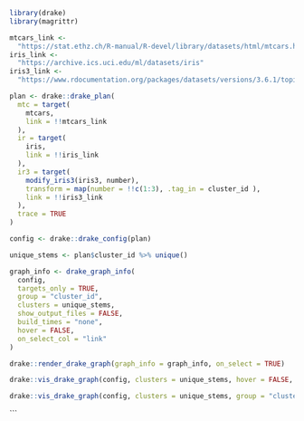 ```r
library(drake)
library(magrittr)
```

```r
mtcars_link <- 
  "https://stat.ethz.ch/R-manual/R-devel/library/datasets/html/mtcars.html"
iris_link <- 
  "https://archive.ics.uci.edu/ml/datasets/iris"
iris3_link <- 
  "https://www.rdocumentation.org/packages/datasets/versions/3.6.1/topics/iris"

plan <- drake::drake_plan(
  mtc = target(
    mtcars,
    link = !!mtcars_link
  ),
  ir = target(
    iris,
    link = !!iris_link
  ),
  ir3 = target(
    modify_iris3(iris3, number),
    transform = map(number = !!c(1:3), .tag_in = cluster_id ),
    link = !!iris3_link
  ),
  trace = TRUE
)
```
```r
config <- drake::drake_config(plan)
```
```r
unique_stems <- plan$cluster_id %>% unique()

graph_info <- drake_graph_info(
  config,
  targets_only = TRUE,
  group = "cluster_id",
  clusters = unique_stems,
  show_output_files = FALSE,
  build_times = "none",
  hover = FALSE,
  on_select_col = "link"
)
```
```r
drake::render_drake_graph(graph_info = graph_info, on_select = TRUE)
```

```r
drake::vis_drake_graph(config, clusters = unique_stems, hover = FALSE, on_select_col = "link", on_select = NULL)
```

```r
drake::vis_drake_graph(config, clusters = unique_stems, group = "cluster_id", hover = FALSE, on_select_col = "link", on_select = TRUE)
```
```

